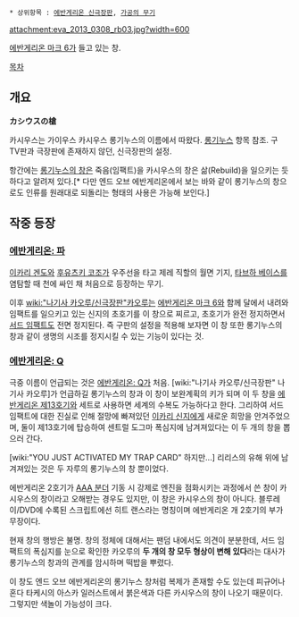  * 상위항목 : [[에반게리온 신극장판]], [[가공의 무기]]

attachment:eva_2013_0308_rb03.jpg?width=600

[[에반게리온 마크 6]]가 들고 있는 창.

[[목차]]

== 개요 ==
'''カシウスの槍'''

카시우스는 가이우스 카시우스 롱기누스의 이름에서 따왔다. [[롱기누스]] 항목 참조. 구 TV판과 극장판에 존재하지 않던, 신극장판의 설정.

항간에는 [[롱기누스의 창]]은 죽음(임팩트)을 카시우스의 창은 삶(Rebuild)을 일으키는 듯 하다고 알려져 있다.[* 다만 엔드 오브 에반게리온에서 보는 바와 같이 롱기누스의 창으로도 인류를 원래대로 되돌리는 형태의 사용은 가능해 보인다.]

== 작중 등장 ==
=== [[에반게리온: 파]] ===
[[이카리 겐도]]와 [[후유츠키 코조]]가 우주선을 타고 제레 직할의 월면 기지, [[타브하 베이스]]를 염탐할 때 천에 싸인 채 처음으로 등장하는 무기.

이후 [[wiki:"나기사 카오루/신극장판"카오루]]는 [[에반게리온 마크 6]]와 함께 달에서 내려와 임팩트를 일으키고 있는 신지의 초호기를 이 창으로 찌르고, 초호기가 완전 정지하면서 [[서드 임팩트]]도 전면 정지된다. 즉 구판의 설정을 적용해 보자면 이 창 또한 롱기누스의 창과 같이 생명의 시조를 정지시킬 수 있는 기능이 있다는 것. 

===  [[에반게리온: Q]] ===
극중 이름이 언급되는 것은 [[에반게리온: Q]]가 처음. [wiki:"나기사 카오루/신극장판" 나기사 카오루]가 언급하길 롱기누스의 창과 이 창이 보완계획의 키가 되며 이 두 창을 [[에반게리온 제13호기]]와 세트로 사용하면 세계의 수복도 가능하다고 한다. 그리하여 서드 임팩트에 대한 진실로 인해 절망에 빠져있던 [[이카리 신지]]에게 새로운 희망을 안겨주었으며, 둘이 제13호기에 탑승하여 센트럴 도그마 폭심지에 남겨져있다는 이 두 개의 창을 뽑으러 간다. 

[wiki:"YOU JUST ACTIVATED MY TRAP CARD" 하지만...] 리리스의 유해 위에 남겨져있는 것은 두 자루의 롱기누스의 창 뿐이었다.

에반게리온 2호기가 [[AAA 분더]] 기동 시 강제로 엔진을 점화시키는 과정에서 쓴 창이 카시우스의 창이라고 오해받는 경우도 있지만, 이 창은 카시우스의 창이 아니다. 블루레이/DVD에 수록된 스크립트에선 히트 랜스라는 명칭이며 에반게리온 개 2호기의 부가 무장이다. 

현재 창의 행방은 불명. 창의 정체에 대해서는 팬덤 내에서도 의견이 분분한데, 서드 임팩트의 폭심지를 눈으로 확인한 카오루의 '''두 개의 창 모두 형상이 변해 있다'''라는 대사가 롱기누스의 창과의 관계를 암시하며 떡밥을 뿌렸다.

이 창도 엔드 오브 에반게리온의 롱기누스 창처럼 복제가 존재할 수도 있는데 피규어나 혼다 타케시의 아스카 일러스트에서 붉은색과 다른 카시우스의 창이 나오기 때문이다. 그렇지만 색놀이 가능성이 크다.
